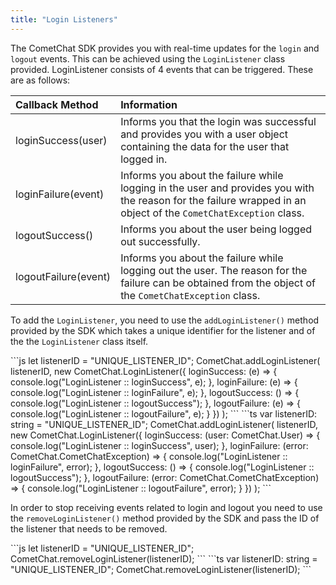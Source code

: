 ```yaml
---
title: "Login Listeners"
---
```




The CometChat SDK provides you with real-time updates for the `login` and `logout` events. This can be achieved using the `LoginListener` class provided. LoginListener consists of 4 events that can be triggered. These are as follows:

| Callback Method      | Information                                                                                                                                                      |
| :-------------------- | :---------------------------------------------------------------------------------------------------------------------------------------------------------------- |
| loginSuccess(user)   | Informs you that the login was successful and provides you with a user object containing the data for the user that logged in.                                   |
| loginFailure(event)  | Informs you about the failure while logging in the user and provides you with the reason for the failure wrapped in an object of the `CometChatException` class. |
| logoutSuccess()      | Informs you about the user being logged out successfully.                                                                                                        |
| logoutFailure(event) | Informs you about the failure while logging out the user. The reason for the failure can be obtained from the object of the `CometChatException` class.          |

To add the `LoginListener`, you need to use the `addLoginListener()` method provided by the SDK which takes a unique identifier for the listener and of the the `LoginListener` class itself.

<Tabs>
<Tab title="JavaScript">
```js
let listenerID = "UNIQUE_LISTENER_ID";
CometChat.addLoginListener(
    listenerID,
    new CometChat.LoginListener({
        loginSuccess: (e) => {
            console.log("LoginListener :: loginSuccess", e);
        },
        loginFailure: (e) => {
            console.log("LoginListener :: loginFailure", e);
        },
        logoutSuccess: () => {
            console.log("LoginListener :: logoutSuccess");
        },
        logoutFailure: (e) => {
            console.log("LoginListener :: logoutFailure", e);
        }
    })
);
```

</Tab>

<Tab title="TypeScript">
```ts
var listenerID: string = "UNIQUE_LISTENER_ID";
CometChat.addLoginListener(
    listenerID,
    new CometChat.LoginListener({
        loginSuccess: (user: CometChat.User) => {
            console.log("LoginListener :: loginSuccess", user);
        },
        loginFailure: (error: CometChat.CometChatException) => {
            console.log("LoginListener :: loginFailure", error);
        },
        logoutSuccess: () => {
            console.log("LoginListener :: logoutSuccess");
        },
        logoutFailure: (error: CometChat.CometChatException) => {
            console.log("LoginListener :: logoutFailure", error);
        }
    })
);
```

</Tab>

</Tabs>

In order to stop receiving events related to login and logout you need to use the `removeLoginListener()` method provided by the SDK and pass the ID of the listener that needs to be removed.

<Tabs>
<Tab title="JavaScript">
```js
let listenerID = "UNIQUE_LISTENER_ID";
CometChat.removeLoginListener(listenerID);
```

</Tab>

<Tab title="TypeScript">
```ts
var listenerID: string = "UNIQUE_LISTENER_ID";
CometChat.removeLoginListener(listenerID);
```

</Tab>

</Tabs>
